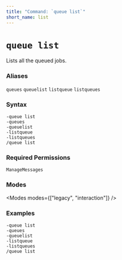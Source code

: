 ```yaml
---
title: "Command: `queue list`"
short_name: list
---
```



# `queue list`

Lists all the queued jobs.

### Aliases
`queues`
`queuelist`
`listqueue`
`listqueues`

### Syntax

```
-queue list
-queues
-queuelist
-listqueue
-listqueues
/queue list
```

### Required Permissions

`ManageMessages`

### Modes

<Modes modes={["legacy", "interaction"]} />

### Examples

```
-queue list
-queues
-queuelist
-listqueue
-listqueues
/queue list

```